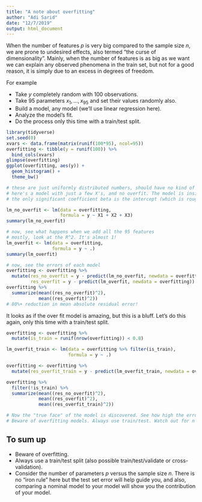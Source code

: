 ```yaml
---
title: "A note about overfitting"
author: "Adi Sarid"
date: "12/7/2019"
output: html_document
---
```


When the number of features $p$ is very big compared to the sample size $n$, we are prone to undesired effects, also termed "the curse of dimensionality". Mainly, when the number of features is as big as we want we can explain any observed phenomena in the train set, but not for a good reason, it is simply due to an excess in degrees of freedom.

For example

   * Take $y$ completely random with 100 observations.
   * Take 95 parameters $x_1,\ldots,x_{95}$ and set their values randomly also.
   * Build a model, any model (we'll use linear regression here).
   * Analyze the model's fit.
   * Do the process only this time with a train/test split.
   
```r
library(tidyverse)
set.seed(0)
xvars <- data.frame(matrix(runif(100*95), ncol=95))
overfitting <- tibble(y = runif(100)) %>%
  bind_cols(xvars)
glimpse(overfitting)
ggplot(overfitting, aes(y)) + 
  geom_histogram() + 
  theme_bw()

# these are just uniformly distributed numbers, should have no kind of relationship between variables
# here's a model with just a few X's, and no overfit. The model is insignificant.
# the only significant coefficient beta is the intercept (which is roughly equal to the average of y)

lm_no_overfit <- lm(data = overfitting,
                    formula = y ~ X1 + X2 + X3)
summary(lm_no_overfit)

# now, see what happens when we add all the 95 features
# mostly, look at the R^2. It's almost 1!
lm_overfit <- lm(data = overfitting,
                 formula = y ~ .)
summary(lm_overfit)

# now, see the errors of each model
overfitting <- overfitting %>% 
  mutate(res_no_overfit = y - predict(lm_no_overfit, newdata = overfitting),
         res_overfit = y - predict(lm_overfit, newdata = overfitting))
overfitting %>%
  summarize(mean((res_no_overfit)^2),
            mean((res_overfit)^2))
# 80%+ reduction in mean absolute residual error!
```

It looks as if the over fit model is amazing, but this is a bluff. Let's do this again, only this time with a train/test split.

```r
overfitting <- overfitting %>%
  mutate(is_train = runif(nrow(overfitting)) < 0.8)

lm_overfit_train <- lm(data = overfitting %>% filter(is_train),
                       formula = y ~ .)

overfitting <- overfitting %>%
  mutate(res_overfit_train = y - predict(lm_overfit_train, newdata = overfitting))

overfitting %>%
  filter(!is_train) %>%
  summarize(mean((res_no_overfit)^2),
            mean((res_overfit)^2),
            mean((res_overfit_train)^2))

# Now the "true face" of the model is discovered. See how high the error rate of the test set is!
# Beware of overfitting models. Always use train/test. Watch out for n and p.
```

## To sum up

   * Beware of overfitting.
   * Always use a train/test split (also possible train/test/validate or cross-validation).
   * Consider the number of parameters $p$ versus the sample size $n$. There is no "iron rule" here but the test set error will help guide you, and also, comparing a nominal model to your model will show you the contribution of your model.